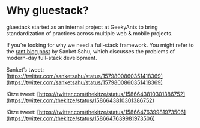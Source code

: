 # Why gluestack?

gluestack started as an internal project at GeekyAnts to bring standardization of practices across multiple web & mobile projects.

If you’re looking for why we need a full-stack framework. You might refer to the [rant blog post](https://sanket.info/writing/rant-what-the-stack) by Sanket Sahu, which discusses the problems of modern-day full-stack development.

Sanket’s tweet: [https://twitter.com/sanketsahu/status/1579800860351418369](https://twitter.com/sanketsahu/status/1579800860351418369)

Kitze tweet: [https://twitter.com/thekitze/status/1586643810301386752](https://twitter.com/thekitze/status/1586643810301386752)

Kitze tweet: [https://twitter.com/thekitze/status/1586647639981973506](https://twitter.com/thekitze/status/1586647639981973506)
